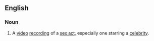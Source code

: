 ==English==
{{wikipedia|Sex tape (disambiguation)}}

===Noun===
{{en-noun|head=[[sex]] [[tape]]}}

# A [[video]] [[recording]] of a [[Sex act|sex act]], especially one starring a [[celebrity]].